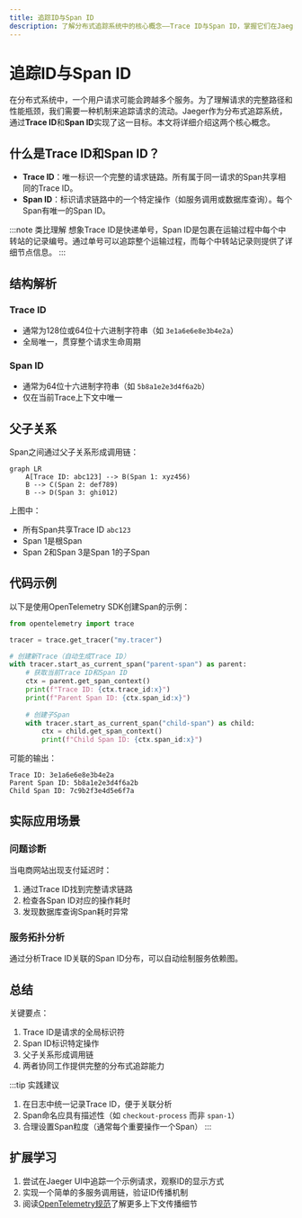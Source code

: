 ```yaml
---
title: 追踪ID与Span ID
description: 了解分布式追踪系统中的核心概念——Trace ID与Span ID，掌握它们在Jaeger中的工作原理与应用场景。
---
```


# 追踪ID与Span ID

在分布式系统中，一个用户请求可能会跨越多个服务。为了理解请求的完整路径和性能瓶颈，我们需要一种机制来追踪请求的流动。Jaeger作为分布式追踪系统，通过**Trace ID**和**Span ID**实现了这一目标。本文将详细介绍这两个核心概念。

## 什么是Trace ID和Span ID？

- **Trace ID**：唯一标识一个完整的请求链路。所有属于同一请求的Span共享相同的Trace ID。
- **Span ID**：标识请求链路中的一个特定操作（如服务调用或数据库查询）。每个Span有唯一的Span ID。

:::note 类比理解
想象Trace ID是快递单号，Span ID是包裹在运输过程中每个中转站的记录编号。通过单号可以追踪整个运输过程，而每个中转站记录则提供了详细节点信息。
:::

## 结构解析

### Trace ID
- 通常为128位或64位十六进制字符串（如 `3e1a6e6e8e3b4e2a`）
- 全局唯一，贯穿整个请求生命周期

### Span ID
- 通常为64位十六进制字符串（如 `5b8a1e2e3d4f6a2b`）
- 仅在当前Trace上下文中唯一

## 父子关系

Span之间通过父子关系形成调用链：

```mermaid
graph LR
    A[Trace ID: abc123] --> B(Span 1: xyz456)
    B --> C(Span 2: def789)
    B --> D(Span 3: ghi012)
```

上图中：
- 所有Span共享Trace ID `abc123`
- Span 1是根Span
- Span 2和Span 3是Span 1的子Span

## 代码示例

以下是使用OpenTelemetry SDK创建Span的示例：

```python
from opentelemetry import trace

tracer = trace.get_tracer("my.tracer")

# 创建新Trace（自动生成Trace ID）
with tracer.start_as_current_span("parent-span") as parent:
    # 获取当前Trace ID和Span ID
    ctx = parent.get_span_context()
    print(f"Trace ID: {ctx.trace_id:x}")
    print(f"Parent Span ID: {ctx.span_id:x}")
    
    # 创建子Span
    with tracer.start_as_current_span("child-span") as child:
        ctx = child.get_span_context()
        print(f"Child Span ID: {ctx.span_id:x}")
```

可能的输出：
```
Trace ID: 3e1a6e6e8e3b4e2a
Parent Span ID: 5b8a1e2e3d4f6a2b
Child Span ID: 7c9b2f3e4d5e6f7a
```

## 实际应用场景

### 问题诊断
当电商网站出现支付延迟时：
1. 通过Trace ID找到完整请求链路
2. 检查各Span ID对应的操作耗时
3. 发现数据库查询Span耗时异常

### 服务拓扑分析
通过分析Trace ID关联的Span ID分布，可以自动绘制服务依赖图。

## 总结

关键要点：
1. Trace ID是请求的全局标识符
2. Span ID标识特定操作
3. 父子关系形成调用链
4. 两者协同工作提供完整的分布式追踪能力

:::tip 实践建议
1. 在日志中统一记录Trace ID，便于关联分析
2. Span命名应具有描述性（如 `checkout-process` 而非 `span-1`）
3. 合理设置Span粒度（通常每个重要操作一个Span）
:::

## 扩展学习

1. 尝试在Jaeger UI中追踪一个示例请求，观察ID的显示方式
2. 实现一个简单的多服务调用链，验证ID传播机制
3. 阅读[OpenTelemetry规范](https://opentelemetry.io/docs/concepts/observability-primer/)了解更多上下文传播细节